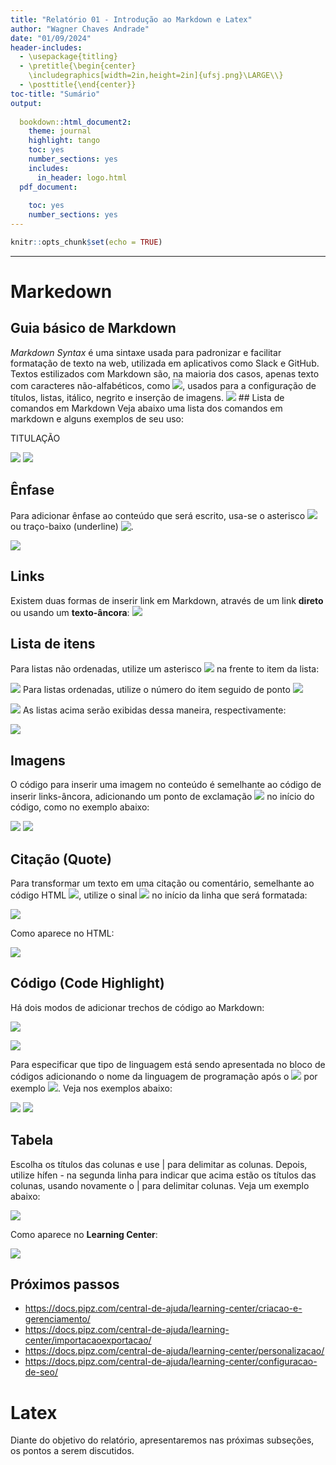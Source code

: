 ```yaml
---
title: "Relatório 01 - Introdução ao Markdown e Latex"
author: "Wagner Chaves Andrade"
date: "01/09/2024"
header-includes:
  - \usepackage{titling}
  - \pretitle{\begin{center}
    \includegraphics[width=2in,height=2in]{ufsj.png}\LARGE\\}
  - \posttitle{\end{center}}
toc-title: "Sumário"
output:
  
  bookdown::html_document2: 
    theme: journal
    highlight: tango
    toc: yes
    number_sections: yes
    includes:
      in_header: logo.html
  pdf_document:
    
    toc: yes
    number_sections: yes
---
```


```r
knitr::opts_chunk$set(echo = TRUE)
```
--- 
# Markedown
## Guia básico de Markdown
_Markdown Syntax_ é uma sintaxe usada para padronizar e facilitar formatação de texto na web, utilizada em aplicativos como Slack e GitHub. Textos estilizados com Markdown são, na maioria dos casos, apenas texto com caracteres não-alfabéticos, como ![](C:/Users/Teste/Desktop/profmatma41-master/imagens/Markdown/markdown_18.jpg), usados para a configuração de títulos, listas, itálico, negrito e inserção de imagens.
![](C:/Users/Teste/Desktop/profmatma41-master/imagens/Markdown/markdown_01.jpg)
## Lista de comandos em Markdown
Veja abaixo uma lista dos comandos em markdown e alguns exemplos de seu uso:

 TITULAÇÃO 

![](C:/Users/Teste/Desktop/profmatma41-master/imagens/Markdown/markdown_02.jpg)
![](C:/Users/Teste/Desktop/profmatma41-master/imagens/Markdown/markdown_19.jpg)

## Ênfase
Para adicionar ênfase ao conteúdo que será escrito, usa-se o asterisco ![](C:/Users/Teste/Desktop/profmatma41-master/imagens/Markdown/markdown_20.jpg) ou traço-baixo (underline) ![.](C:/Users/Teste/Desktop/profmatma41-master/imagens/Markdown/markdown_21.jpg)

![](C:/Users/Teste/Desktop/profmatma41-master/imagens/Markdown/markdown_22.jpg)

## Links
Existem duas formas de inserir link em Markdown, através de um link **direto** ou usando um **texto-âncora**:
![](C:/Users/Teste/Desktop/profmatma41-master/imagens/Markdown/markdown_23.jpg)

## Lista de itens

Para listas não ordenadas, utilize um asterisco ![](C:/Users/Teste/Desktop/profmatma41-master/imagens/Markdown/markdown_20.jpg) na frente to item da lista:

![](C:/Users/Teste/Desktop/profmatma41-master/imagens/Markdown/markdown_05.jpg)
Para listas ordenadas, utilize o número do item seguido de ponto ![](C:/Users/Teste/Desktop/profmatma41-master/imagens/Markdown/markdown_24.jpg)

![](C:/Users/Teste/Desktop/profmatma41-master/imagens/Markdown/markdown_06.jpg)
As listas acima serão exibidas dessa maneira, respectivamente:

![](C:/Users/Teste/Desktop/profmatma41-master/imagens/Markdown/markdown_25.jpg)

## Imagens

O código para inserir uma imagem no conteúdo é semelhante ao código de inserir links-âncora, adicionando um ponto de exclamação ![](C:/Users/Teste/Desktop/profmatma41-master/imagens/Markdown/markdown_26.jpg) no início do código, como no exemplo abaixo:

![](C:/Users/Teste/Desktop/profmatma41-master/imagens/Markdown/markdown_07.jpg)
![](C:/Users/Teste/Desktop/profmatma41-master/imagens/Markdown/markdown_08.jpg)

## Citação (Quote)
Para transformar um texto em uma citação ou comentário, semelhante ao código HTML ![](C:/Users/Teste/Desktop/profmatma41-master/imagens/Markdown/markdown_27.jpg), utilize o sinal ![](C:/Users/Teste/Desktop/profmatma41-master/imagens/Markdown/markdown_28.jpg) no início da linha que será formatada:

![](C:/Users/Teste/Desktop/profmatma41-master/imagens/Markdown/markdown_09.jpg)

Como aparece no HTML:

![](C:/Users/Teste/Desktop/profmatma41-master/imagens/Markdown/markdown_10.jpg)

## Código (Code Highlight)

Há dois modos de adicionar trechos de código ao Markdown:

![](C:/Users/Teste/Desktop/profmatma41-master/imagens/Markdown/markdown_29.jpg)

![](C:/Users/Teste/Desktop/profmatma41-master/imagens/Markdown/markdown_11.jpg)


Para especificar que tipo de linguagem está sendo apresentada no bloco de códigos adicionando o nome da linguagem de programação após o ![](C:/Users/Teste/Desktop/profmatma41-master/imagens/Markdown/markdown_30.jpg) por exemplo ![](C:/Users/Teste/Desktop/profmatma41-master/imagens/Markdown/markdown_31.jpg). Veja nos exemplos abaixo:

![](C:/Users/Teste/Desktop/profmatma41-master/imagens/Markdown/markdown_12.jpg)
![](C:/Users/Teste/Desktop/profmatma41-master/imagens/Markdown/markdown_13.jpg)

## Tabela
Escolha os títulos das colunas e use | para delimitar as colunas. Depois, utilize hífen - na segunda linha para indicar que acima estão os títulos das colunas, usando novamente o | para delimitar colunas. Veja um exemplo abaixo:

![](C:/Users/Teste/Desktop/profmatma41-master/imagens/Markdown/markdown_14.jpg)

Como aparece no **Learning Center**:

![](C:/Users/Teste/Desktop/profmatma41-master/imagens/Markdown/markdown_15.jpg)

## Próximos passos
* <https://docs.pipz.com/central-de-ajuda/learning-center/criacao-e-gerenciamento/>
* <https://docs.pipz.com/central-de-ajuda/learning-center/importacaoexportacao/>
* <https://docs.pipz.com/central-de-ajuda/learning-center/personalizacao/>
* <https://docs.pipz.com/central-de-ajuda/learning-center/configuracao-de-seo/>

# Latex

Diante do objetivo do relatório, apresentaremos nas próximas subseções, os pontos a serem discutidos.






